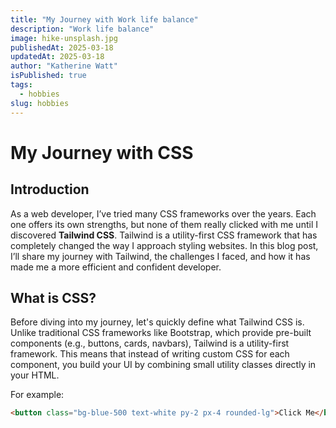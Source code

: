 ```yaml
---
title: "My Journey with Work life balance"
description: "Work life balance"
image: hike-unsplash.jpg
publishedAt: 2025-03-18
updatedAt: 2025-03-18
author: "Katherine Watt"
isPublished: true
tags:
  - hobbies
slug: hobbies
---
```


# My Journey with CSS

## Introduction

As a web developer, I’ve tried many CSS frameworks over the years. Each one offers its own strengths, but none of them really clicked with me until I discovered **Tailwind CSS**. Tailwind is a utility-first CSS framework that has completely changed the way I approach styling websites. In this blog post, I’ll share my journey with Tailwind, the challenges I faced, and how it has made me a more efficient and confident developer.

## What is CSS?

Before diving into my journey, let's quickly define what Tailwind CSS is. Unlike traditional CSS frameworks like Bootstrap, which provide pre-built components (e.g., buttons, cards, navbars), Tailwind is a utility-first framework. This means that instead of writing custom CSS for each component, you build your UI by combining small utility classes directly in your HTML.

For example:

```html
<button class="bg-blue-500 text-white py-2 px-4 rounded-lg">Click Me</button>
```
